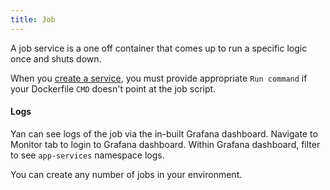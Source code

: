 ```yaml
---
title: Job
---
```


A job service is a one off container that comes up to run a specific logic once and shuts down.

When you [create a service](/environment/services/create), you must provide appropriate `Run command` if your Dockerfile
`CMD` doesn't point at the job script.

#### Logs

Yan can see logs of the job via the in-built Grafana dashboard. Navigate to Monitor tab to login to Grafana dashboard.
Within Grafana dashboard, filter to see `app-services` namespace logs.

You can create any number of jobs in your environment.
